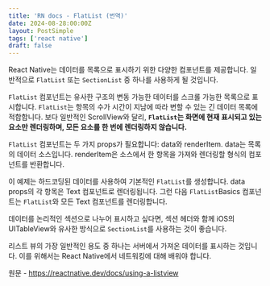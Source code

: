 ```yaml
---
title: 'RN docs - FlatList (번역)'
date: 2024-08-28:00:00Z
layout: PostSimple
tags: ['react native']
draft: false
---
```


React Native는 데이터를 목록으로 표시하기 위한 다양한 컴포넌트를 제공합니다. 일반적으로 `FlatList` 또는 `SectionList` 중 하나를 사용하게 될 것입니다.

`FlatList` 컴포넌트는 유사한 구조의 변동 가능한 데이터를 스크롤 가능한 목록으로 표시합니다. `FlatList`는 항목의 수가 시간이 지남에 따라 변할 수 있는 긴 데이터 목록에 적합합니다. 보다 일반적인 ScrollView와 달리, **`FlatList`는 화면에 현재 표시되고 있는 요소만 렌더링하며, 모든 요소를 한 번에 렌더링하지 않습니다.**

`FlatList` 컴포넌트는 두 가지 props가 필요합니다: data와 renderItem. data는 목록의 데이터 소스입니다. renderItem은 소스에서 한 항목을 가져와 렌더링할 형식의 컴포넌트를 반환합니다.

이 예제는 하드코딩된 데이터를 사용하여 기본적인 `FlatList`를 생성합니다. data props의 각 항목은 Text 컴포넌트로 렌더링됩니다. 그런 다음 `FlatList`Basics 컴포넌트는 `FlatList`와 모든 Text 컴포넌트를 렌더링합니다.

데이터를 논리적인 섹션으로 나누어 표시하고 싶다면, 섹션 헤더와 함께 iOS의 UITableView와 유사한 방식으로 `SectionList`를 사용하는 것이 좋습니다.

리스트 뷰의 가장 일반적인 용도 중 하나는 서버에서 가져온 데이터를 표시하는 것입니다. 이를 위해서는 React Native에서 네트워킹에 대해 배워야 합니다.

원문 - https://reactnative.dev/docs/using-a-listview
